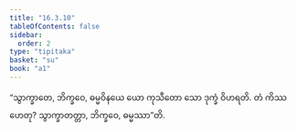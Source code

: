 ```yaml
---
title: "16.3.10"
tableOfContents: false
sidebar:
  order: 2
type: "tipitaka"
basket: "su"
book: "a1"
---
```



<DynamicBreadcrumb />

<Division number="317" book="a1">

<Paragraph number="406" book="a1">
“သွာက္ခာတေ, ဘိက္ခဝေ, ဓမ္မဝိနယေ ယော ကုသီတော သော ဒုက္ခံ ဝိဟရတိ. တံ ကိဿ ဟေတု? သွာက္ခာတတ္တာ, ဘိက္ခဝေ, ဓမ္မဿာ”တိ.
</Paragraph>
</Division>